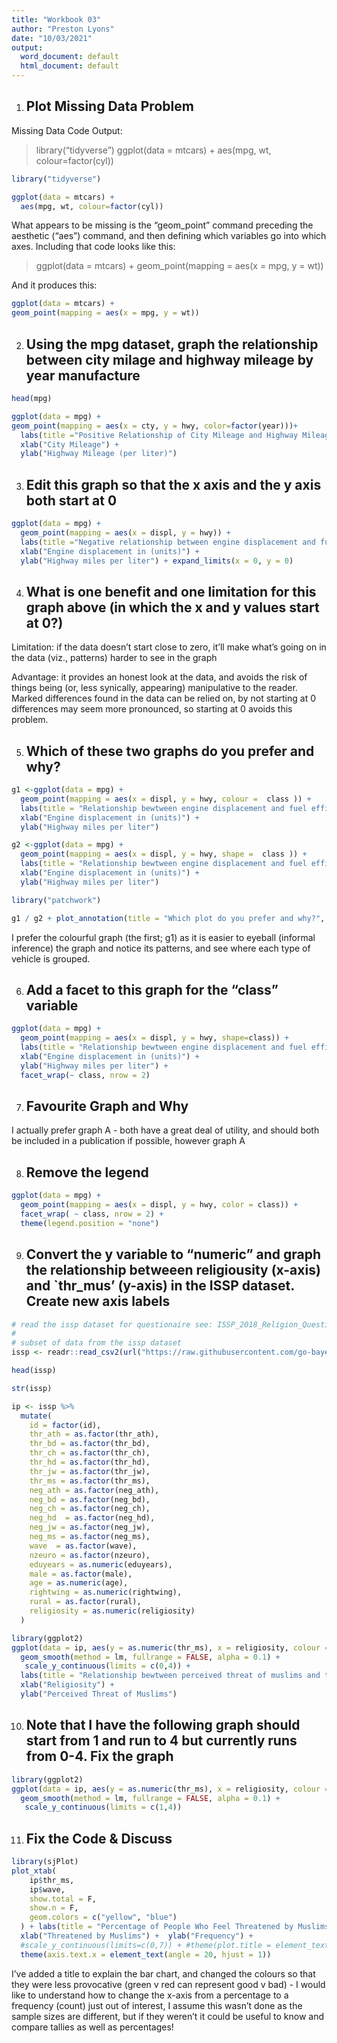 ```yaml
---
title: "Workbook 03"
author: "Preston Lyons"
date: "10/03/2021"
output:
  word_document: default
  html_document: default
---
```


1.
## Plot Missing Data Problem

Missing Data Code Output: 

> library("tidyverse")
> ggplot(data = mtcars) +
> aes(mpg, wt, colour=factor(cyl))

```r
library("tidyverse")
```
```r
ggplot(data = mtcars) + 
  aes(mpg, wt, colour=factor(cyl))
```
What appears to be missing is the "geom_point" command preceding the aesthetic ("aes") command, and then defining which variables go into which axes. Including that code looks like this:

> ggplot(data = mtcars) + 
geom_point(mapping = aes(x = mpg, y = wt))

And it produces this:
```r
ggplot(data = mtcars) + 
geom_point(mapping = aes(x = mpg, y = wt))
```

2.
## Using the mpg dataset, graph the relationship between city milage and highway mileage by year manufacture
```r
head(mpg)
```
```r
ggplot(data = mpg) + 
geom_point(mapping = aes(x = cty, y = hwy, color=factor(year)))+
  labs(title ="Positive Relationship of City Mileage and Highway Mileage for each Manufacture Year.")   + 
  xlab("City Mileage") + 
  ylab("Highway Mileage (per liter)") 
```

3.
## Edit this graph so that the x axis and the y axis both start at 0
```r
ggplot(data = mpg) + 
  geom_point(mapping = aes(x = displ, y = hwy)) + 
  labs(title ="Negative relationship between engine displacement and fuel efficiency.")   + 
  xlab("Engine displacement in (units)") + 
  ylab("Highway miles per liter") + expand_limits(x = 0, y = 0)
```

4. 
## What is one benefit and one limitation for this graph above (in which the x and y values start at 0?)

Limitation: if the data doesn't start close to zero, it'll make what's going on in the data (viz., patterns) harder to see in the graph

Advantage: it provides an honest look at the data, and avoids the risk of things being (or, less synically, appearing) manipulative to the reader. Marked differences found in the data can be relied on, by not starting at 0 differences may seem more pronounced, so starting at 0 avoids this problem. 

5. 
## Which of these two graphs do you prefer and why?

```r
g1 <-ggplot(data = mpg) + 
  geom_point(mapping = aes(x = displ, y = hwy, colour =  class )) + 
  labs(title = "Relationship bewtween engine displacement and fuel efficiency in the mpg automobile dataset") + 
  xlab("Engine displacement in (units)") + 
  ylab("Highway miles per liter") 

g2 <-ggplot(data = mpg) + 
  geom_point(mapping = aes(x = displ, y = hwy, shape =  class )) + 
  labs(title = "Relationship bewtween engine displacement and fuel efficiency in the mpg automobile dataset") + 
  xlab("Engine displacement in (units)") + 
  ylab("Highway miles per liter")

library("patchwork")

g1 / g2 + plot_annotation(title = "Which plot do you prefer and why?", tag_levels = 'a')
```
I prefer the colourful graph (the first; g1) as it is easier to eyeball (informal inference) the graph and notice its patterns, and see where each type of vehicle is grouped.

6.
## Add a facet to this graph for the “class” variable

```r
ggplot(data = mpg) + 
  geom_point(mapping = aes(x = displ, y = hwy, shape=class)) + 
  labs(title = "Relationship bewtween engine displacement and fuel efficiency in the mpg automobile dataset") + 
  xlab("Engine displacement in (units)") + 
  ylab("Highway miles per liter") +
  facet_wrap(~ class, nrow = 2)
```

7. 
## Favourite Graph and Why

I actually prefer graph A - both have a great deal of utility, and should both be included in a publication if possible, however graph A 

8.
## Remove the legend 

```r
ggplot(data = mpg) +
  geom_point(mapping = aes(x = displ, y = hwy, color = class)) +
  facet_wrap( ~ class, nrow = 2) +
  theme(legend.position = "none")
```

9.
## Convert the y variable to “numeric” and graph the relationship betweeen religiousity (x-axis) and `thr_mus' (y-axis) in the ISSP dataset. Create new axis labels

```r
# read the issp dataset for questionaire see: ISSP_2018_Religion_Questionnaire_final_version1-2.pdf
# 
# subset of data from the issp dataset
issp <- readr::read_csv2(url("https://raw.githubusercontent.com/go-bayes/psych-447/main/data/issp.csv"))
```
```r
head(issp)
```
```r
str(issp)
```
```r
ip <- issp %>%
  mutate(
    id = factor(id),
    thr_ath = as.factor(thr_ath),
    thr_bd = as.factor(thr_bd),
    thr_ch = as.factor(thr_ch),
    thr_hd = as.factor(thr_hd),
    thr_jw = as.factor(thr_jw),
    thr_ms = as.factor(thr_ms),
    neg_ath = as.factor(neg_ath),
    neg_bd = as.factor(neg_bd),
    neg_ch = as.factor(neg_ch),
    neg_hd  = as.factor(neg_hd),
    neg_jw = as.factor(neg_jw),
    neg_ms = as.factor(neg_ms),
    wave  = as.factor(wave),
    nzeuro = as.factor(nzeuro),
    eduyears = as.numeric(eduyears),
    male = as.factor(male),
    age = as.numeric(age),
    rightwing = as.numeric(rightwing),
    rural = as.factor(rural),
    religiosity = as.numeric(religiosity)
  )
```
```r
library(ggplot2)
ggplot(data = ip, aes(y = as.numeric(thr_ms), x = religiosity, colour = wave))  +  geom_jitter(alpha = .1) + 
  geom_smooth(method = lm, fullrange = FALSE, alpha = 0.1) +
   scale_y_continuous(limits = c(0,4)) +
  labs(title = "Relationship bewtween perceived threat of muslims and type of religiosity") + 
  xlab("Religiosity") + 
  ylab("Perceived Threat of Muslims")
```

10.
## Note that I have the following graph should start from 1 and run to 4 but currently runs from 0-4. Fix the graph
```r
library(ggplot2)
ggplot(data = ip, aes(y = as.numeric(thr_ms), x = religiosity, colour = wave))  +  geom_jitter(alpha = .1) + 
  geom_smooth(method = lm, fullrange = FALSE, alpha = 0.1) +
   scale_y_continuous(limits = c(1,4))
```

11.
## Fix the Code & Discuss

```r
library(sjPlot)
plot_xtab(
    ip$thr_ms,
    ip$wave,
    show.total = F,
    show.n = F,
    geom.colors = c("yellow", "blue")
  ) + labs(title = "Percentage of People Who Feel Threatened by Muslims (2018 compared to 2019)") +
  xlab("Threatened by Muslims") +  ylab("Frequency") +
  #scale_y_continuous(limits=c(0,7)) + #theme(plot.title = element_text(size=09))
  theme(axis.text.x = element_text(angle = 20, hjust = 1))
```
I've added a title to explain the bar chart, and changed the colours so that they were less provocative (green v red can represent good v bad) - I would like to understand how to change the x-axis from a percentage to a frequency (count) just out of interest, I assume this wasn't done as the sample sizes are different, but if they weren't it could be useful to know and compare tallies as well as percentages!